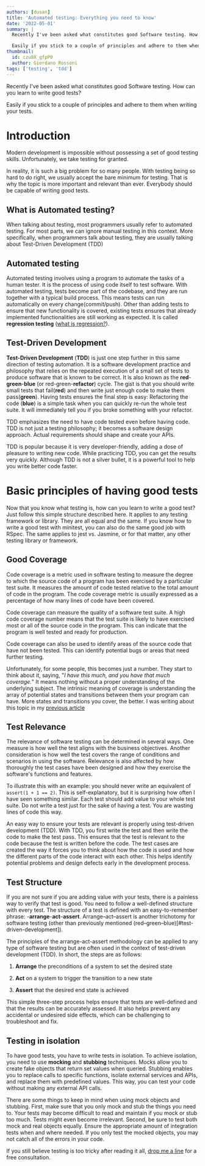 ```yaml
---
authors: [dusan]
title: 'Automated testing: Everything you need to know'
date: '2022-05-01'
summary: |
  Recently I've been asked what constitutes good Software testing. How can you learn to write good tests?

  Easily if you stick to a couple of principles and adhere to them when writing your tests.
thumbnail:
  id: czu8X_gfpP0
  author: Giordano Rossoni
tags: ['testing', 'tdd']
---
```


<TOCInline toc={props.toc} indentDepth={2} asDisclosure />

Recently I've been asked what constitutes good Software testing. How can you learn to write good tests?

Easily if you stick to a couple of principles and adhere to them when writing your tests.

# Introduction

Modern development is impossible without possessing a set of good testing skills. Unfortunately, we take testing for granted.

In reality, it is such a big problem for so many people. With testing being so hard to do right,
we usually accept the bare minimum for testing. That is why the topic is more important and relevant than ever.
Everybody should be capable of writing good tests.

## What is Automated testing?

When talking about testing, most programmers usually refer to automated testing. For most parts, we can ignore manual testing
in this context. More specifically, when programmers talk about testing, they are usually talking about Test-Driven Development (TDD)

## Automated testing

Automated testing involves using a program to automate the tasks of a human tester. It is the process of using code itself
to test software. With automated testing, tests become part of the codebase, and they are run together with a typical build
process. This means tests can run automatically on every change(commit/push). Other than adding tests to ensure that new
functionality is covered, existing tests ensures that already implemented functionalities are still working as expected.
It is called **regression testing** ([what is regression?](https://en.wikipedia.org/wiki/Software_regression)).

## Test-Driven Development

**Test-Driven Development** (**TDD**) is just one step further in this same direction of testing automation. It is a software
development practice and philosophy that relies on the repeated execution of a small set of tests to produce software
that is known to be correct. It is also known as the **red**-**green**-**blue** (or red-green-**refactor**) cycle. The gist is that
you should write small tests that fail(**red**) and then write just enough code to make them pass(**green**). Having tests
ensures the final step is easy: Refactoring the code (**blue**) is a simple task when you can quickly re-run the whole
test suite. It will immediately tell you if you broke something with your refactor.

TDD emphasizes the need to have code tested even before having code. TDD is not just a testing philosophy; it becomes
a software design approach. Actual requirements should shape and create your APIs.

TDD is popular because it is very developer-friendly, adding a dose of pleasure to writing new code. While practicing TDD,
you can get the results very quickly. Although TDD is not a silver bullet, it is a powerful tool to help you write better code faster.

# Basic principles of having good tests

Now that you know what testing is, how can you learn to write a good test? Just follow this simple structure described here.
It applies to any testing framework or library. They are all equal and the same. If you know how to write a good test with minitest,
you can also do the same good job with RSpec. The same applies to jest vs. Jasmine, or for that matter, any other testing library or framework.

## Good Coverage

Code coverage is a metric used in software testing to measure the degree to which the source code of a program has been exercised
by a particular test suite. It measures the amount of code tested relative to the total amount of code in the program. The code
coverage metric is usually expressed as a percentage of how many lines of code have been covered.

Code coverage can measure the quality of a software test suite. A high code coverage number means that the test suite is
likely to have exercised most or all of the source code in the program. This can indicate that the program is well tested and
ready for production.

Code coverage can also be used to identify areas of the source code that have not been tested.
This can identify potential bugs or areas that need further testing.

Unfortunately, for some people, this becomes just a number. They start to think about it, saying,
"_I have this much, and you have that much coverage._" It means nothing without a proper understanding of the underlying subject.
The intrinsic meaning of coverage is understanding the array of potential states and transitions between them your program can have.
More states and transitions you cover, the better. I was writing about this topic in my [previous article](/blog/2022-04-25-feature-flags-the-good-and-bad#extreme-complexity)

## Test Relevance

The relevance of software testing can be determined in several ways. One measure is how well the test aligns with the business
objectives. Another consideration is how well the test covers the range of conditions and scenarios in using the software.
Relevance is also affected by how thoroughly the test cases have been designed and how they exercise the software's functions and
features.

To illustrate this with an example: you should never write an equivalent of `assert(1 + 1 == 2)`. This is self-explanatory,
but it is surprising how often I have seen something similar. Each test should add value to your whole test suite.
Do not write a test just for the sake of having a test. You are wasting lines of code this way.

An easy way to ensure your tests are relevant is properly using test-driven development (TDD). With TDD, you first write the test
and then write the code to make the test pass. This ensures that the test is relevant to the code because the test is written
before the code. The test cases are created the way it forces you to think about how the code is used and how the different
parts of the code interact with each other. This helps identify potential problems and design defects early in the development process.

## Test Structure

If you are not sure if you are adding value with your tests, there is a painless way to verify that test is good. You need
to follow a well-defined structure with every test. The structure of a test is defined with an easy-to-remember phrase: -**arrange**-**act**–**assert**.
Arrange–act–assert is another trichotomy for software testing (other than previously mentioned (red–green–blue)[#test-driven-development]).

The principles of the arrange-act-assert methodology can be applied to any type of software testing but are often used in the context
of test-driven development (TDD). In short, the steps are as follows:

1. **Arrange** the preconditions of a system to set the desired state

2. **Act** on a system to trigger the transition to a new state

3. **Assert** that the desired end state is achieved

This simple three-step process helps ensure that tests are well-defined and that the results can be accurately assessed.
It also helps prevent any accidental or undesired side effects, which can be challenging to troubleshoot and fix.

## Testing in isolation

To have good tests, you have to write tests in isolation. To achieve isolation, you need to use **mocking** and **stubbing** techniques.
Mocks allow you to create fake objects that return set values when queried. Stubbing enables you to replace calls to specific
functions, isolate external services and APIs, and replace them with predefined values. This way, you can test your code without
making any external API calls.

There are some things to keep in mind when using mock objects and stubbing. First, make sure that you only mock and
stub the things you need to. Your tests may become difficult to read and maintain if you mock or stub too much. Tests might
even become irrelevant. Second, be sure to test both mock and real objects equally. Ensure the appropriate amount of integration
tests when and where needed. If you only test the mocked objects, you may not catch all of the errors in your code.

If you still believe testing is too tricky after reading it all, [drop me a line](mailto:me@netoff.dev) for a free consultation.
